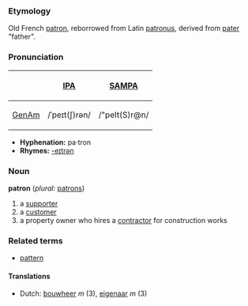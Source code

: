 ===Etymology===
Old French [[patron]], reborrowed from Latin [[patronus]], derived from [[pater]] "father".

===Pronunciation===
{| border=1 cellpadding=5
! !! [[w:IPA|IPA]] !! [[w:SAMPA|SAMPA]]
|-
! [[GenAm]]
| /ˈpeɪt(ʃ)rən/ || /"peIt(S)r@n/
|}

*'''Hyphenation:''' pa·tron
*'''Rhymes:''' [[Rhymes:English:-eɪtrən|-eɪtrən]]

===Noun===
'''patron''' (''plural:'' [[patrons]])

# a [[supporter]]
# a [[customer]]
# a property owner who hires a [[contractor]] for construction works

===Related terms===
*[[pattern]]

====Translations====
*Dutch: [[bouwheer]] ''m'' (3), [[eigenaar]] ''m'' (3)